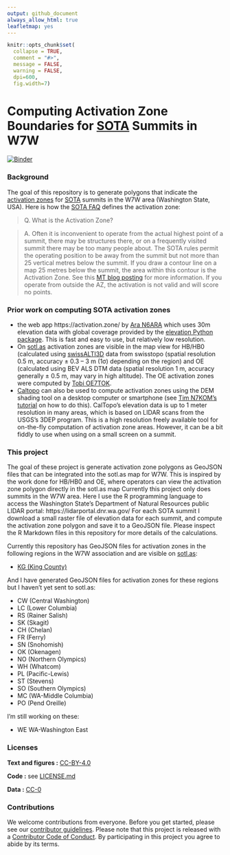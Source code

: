 ```yaml
---
output: github_document
always_allow_html: true
leafletmap: yes
---
```


<!-- README.md is generated from README.Rmd. Please edit that file -->

```r
knitr::opts_chunk$set(
  collapse = TRUE,
  comment = "#>",
  message = FALSE,
  warning = FALSE,
  dpi=600,
  fig.width=7)
```

# Computing Activation Zone Boundaries for [SOTA](https://www.sota.org.uk/) Summits in W7W

<!-- badges: start -->

[![Binder](https://mybinder.org/badge_logo.svg)](https://mybinder.org/v2/gh/benmarwick/computing-sota-az-boundaries/master?urlpath=rstudio)

<!-- badges: end -->


### Background

The goal of this repository is to generate polygons that indicate the [activation zones](https://www.sota.org.uk/Blog/2017/07/08/In-The-Zone) for [SOTA](https://www.sota.org.uk/) summits in the W7W area (Washington State, USA). Here is how the [SOTA FAQ](https://www.sota.org.uk/Joining-In/FAQs) defines the activation zone:

> Q. What is the Activation Zone?

> A. Often it is inconvenient to operate from the actual highest point of a summit, there may be structures there, or on a frequently visited summit there may be too many people about. The SOTA rules permit the operating position to be away from the summit but not more than 25 vertical metres below the summit. If you draw a contour line on a map 25 metres below the summit, the area within this contour is the Activation Zone. See this [MT blog posting](https://www.sota.org.uk/Blog/2017/07/08/In-The-Zone) for more information. If you operate from outside the AZ, the activation is not valid and will score no points.

### Prior work on computing SOTA activation zones 

- the web app https://activation.zone/ by [Ara N6ARA](https://n6ara.com/) which uses 30m elevation data with global coverage provided by the [elevation Python package](https://pypi.org/project/elevation/). This is fast and easy to use, but relatively low resolution. 
- On [sotl.as](https://sotl.as/) activation zones are visible in the map view for HB/HB0 (calculated using [swissALTI3D](https://www.swisstopo.admin.ch/de/hoehenmodell-swissalti3d) data from swisstopo (spatial resolution 0.5 m, accuracy ± 0.3 – 3 m (1σ) depending on the region) and OE (calculated using BEV ALS DTM data (spatial resolution 1 m, accuracy generally ± 0.5 m, may vary in high altitude). The OE activation zones were computed by [Tobi OE7TOK](https://reflector.sota.org.uk/t/activation-zones-for-oe-on-sotlas/34629). 
- [Caltopo](https://caltopo.com/) can also be used to compute activation zones using the DEM shading tool on a desktop computer or smartphone (see [Tim N7KOM's](https://www.etsy.com/shop/N7KOMPortableRadio) [tutorial](https://www.youtube.com/watch?v=UixA1Fc4D1c) on how to do this). CalTopo's elevation data is up to 1 meter resolution in many areas, which is based on LIDAR scans from the USGS's 3DEP program. This is a high resolution freely available tool for on-the-fly computation of activation zone areas. However, it can be a bit fiddly to use when using on a small screen on a summit.  

### This project

The goal of these project is generate activation zone polygons as GeoJSON files that can be integrated into the sotl.as map for W7W. This is inspired by the work done for HB/HB0 and OE, where operators can view the activation zone polygon directly in the sotl.as map  Currently this project only does summits in the W7W area. Here I use the R programming language to access the Washington State's Department of Natural Resources public LIDAR portal: https://lidarportal.dnr.wa.gov/ For each SOTA summit I download a small raster file of elevation data for each summit, and compute the activation zone polygon and save it to a GeoJSON file. Please inspect the R Markdown files in this repository for more details of the calculations.

Currently this repository has GeoJSON files for activation zones in the following regions in the W7W association and are visible on [sotl.as](https://sotl.as):

- [KG (King County)](https://sotl.as/summits/W7W/KG)

And I have generated GeoJSON files for activation zones for these regions but I haven't yet sent to sotl.as:

- CW (Central Washington) 
- LC (Lower Columbia)
- RS (Rainer Salish)
- SK (Skagit)
- CH (Chelan)
- FR (Ferry)
- SN (Snohomish)
- OK (Okenagen) 
- NO (Northern Olympics) 
- WH (Whatcom) 
- PL (Pacific-Lewis)
- ST (Stevens)
- SO (Southern Olympics)
- MC (WA-Middle Columbia) 
- PO (Pend Oreille)   

I'm still working on these: 

- WE	WA-Washington East    


### Licenses

**Text and figures :** [CC-BY-4.0](http://creativecommons.org/licenses/by/4.0/)

**Code :** see [LICENSE.md](LICENSE.md)

**Data :** [CC-0](http://creativecommons.org/publicdomain/zero/1.0/)

### Contributions

We welcome contributions from everyone. Before you get started, please see our [contributor guidelines](CONTRIBUTING.md). Please note that this project is released with a [Contributor Code of Conduct](CONDUCT.md). By participating in this project you agree to abide by its terms.


